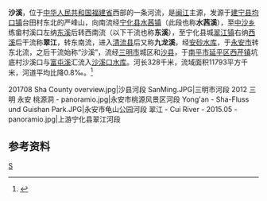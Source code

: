 {{Otheruses|沙溪|other=同名或類似名的其它條目描述}}
'''沙溪'''，位于[[中华人民共和国|中华人民共和国]][[福建省|福建省]]西部的一条河流，是[[闽江|闽江]]主源，发源于[[建宁县|建宁县]][[均口镇|均口镇]]台田村东北的严峰山，向南流经[[宁化县|宁化县]][[水茜镇|水茜镇]]（此段也称'''水茜溪'''），至[[中沙乡|中沙乡]]练畲村溪口左纳[[东溪_(宁化)|东溪]]后转西南流（以下干流也称'''东溪'''），至宁化县城[[翠江镇|翠江镇]]右纳[[西溪_(宁化)|西溪]]后干流称'''翠江'''，转东南流，进入[[清流县|清流县]]后又称'''九龙溪'''，经[[安砂水库|安砂水库]]，于[[永安市|永安市]]转东北流，之后干流始称“沙溪”，流经[[三明市|三明市]]城区和[[沙县|沙县]]，于[[南平市|南平市]][[延平区|延平区]][[西芹镇|西芹镇]]坑底村沙溪口与[[富屯溪|富屯溪]]汇流入[[沙溪口水库|沙溪口水库]]。河长328千米，流域面积11793平方千米，河道平均比降0.8‰。<ref name="中国河湖大典">{{cite book zh |author=《[[中国河湖大典|中国河湖大典]]》编纂委员会 |title=《中国河湖大典·东南诸河、台湾卷》 |format=M |edition=1 |location=北京 |publisher=中国水利水电出版社 |date=2014年12月 |pages=75页 |id= ISBN 978-7-5170-2765-2}}</ref>
<gallery>
201708 Sha County overview.jpg|沙县河段
SanMing.JPG|三明市河段
2012 三明 永安 桃源洞 - panoramio.jpg|永安市桃源风景区河段
Yong'an - Sha-Fluss und Guishan Park.JPG|永安市龟山公园河段
翠江 - Cui River - 2015.05 - panoramio.jpg|上游宁化县翠江河段
</gallery>
==参考资料==
{{reflist}}
{{China-river-stub}}
[[Category:闽江|S]]
